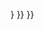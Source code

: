 {{Navbox
|name =十年火山地图
|title = [[十年火山]]地图
|listclass = hlist

|list1 =
{{Location map+ | World
| width = {{{2|1100}}}
| places = {{Location map~ | World | label=[[泰德峰]] | lat_deg = 28 | lat_min = 16 | lat_sec = 23 | lat_dir = N | lon_deg = 16 | lon_min = 38 | lon_sec = 22 | lon_dir = W | label_size=90 | mark = Wallpaper group diagram legend rotation3.svg | marksize=10 | position=left}}
{{Location map~ | World | label=[[尼拉貢戈火山]] | lat_deg = 1 | lat_min = 31 | lat_sec = 0 | lat_dir = S | lon_deg = 29 | lon_min = 15 | lon_sec = 0 | lon_dir = E | label_size=90 | mark = Wallpaper group diagram legend rotation3.svg | marksize=10 | position=left}}
{{Location map~ | World | label=[[維蘇威火山]] | lat_deg = 40 | lat_min = 49 | lat_sec = 0 | lat_dir = N | lon_deg = 14 | lon_min = 26 | lon_sec = 0 | lon_dir = E | label_size=90 | mark = Wallpaper group diagram legend rotation3.svg | marksize=10 | position=top}}
{{Location map~ | World | label=[[埃特纳火山]] | lat_deg = 37 | lat_min = 45.3 | lat_sec = 0 | lat_dir = N | lon_deg = 14 | lon_min = 56.7 | lon_sec = 0 | lon_dir = E | label_size=90 | mark = Wallpaper group diagram legend rotation3.svg | marksize=10 | position=left}}
{{Location map~ | World | label=[[圣托里尼火山口|圣多里尼火山]] | lat_deg = 36 | lat_min = 25 | lat_sec = 0 | lat_dir = N | lon_deg = 25 | lon_min = 26 | lon_sec = 0 | lon_dir = E | label_size=90 | mark = Wallpaper group diagram legend rotation3.svg | marksize=10 | position=right}}
{{Location map~ | World | label=[[雲仙岳]] | lat_deg = 32 | lat_min = 45 | lat_sec = 24 | lat_dir = N | lon_deg = 130 | lon_min = 17 | lon_sec = 40 | lon_dir = E | label_size=90 | mark = Wallpaper group diagram legend rotation3.svg | marksize=10 | position=right}}
{{Location map~ | World | label=[[櫻島|樱岛火山]] | lat_deg = 31 | lat_min = 35 | lat_sec = 0 | lat_dir = N | lon_deg = 130 | lon_min = 39 | lon_sec = 0 | lon_dir = E | label_size=90 | mark = Wallpaper group diagram legend rotation3.svg | marksize=10 | position=left}}
{{Location map~ | World | label=[[塔阿爾火山]] | lat_deg = 14 | lat_min = 0 | lat_sec = 7 | lat_dir = N | lon_deg = 120 | lon_min = 59 | lon_sec = 34 | lon_dir = E | label_size=90 | mark = Wallpaper group diagram legend rotation3.svg | marksize=10 | position=right}}
{{Location map~ | World | label=[[默拉皮火山]] | lat_deg = -7 | lat_min = 32 | lat_sec = 26.99 | lat_dir = N | lon_deg = 110 | lon_min = 26 | lon_sec = 41.34 | lon_dir = E | label_size=90 | mark = Wallpaper group diagram legend rotation3.svg | marksize=10 | position=left}}
{{Location map~ | World | label=[[烏拉旺火山]] | lat_deg = 5 | lat_min = 3 | lat_sec = 0 | lat_dir = S | lon_deg = 151 | lon_min = 20 | lon_sec = 0 | lon_dir = E | label_size=90 | mark = Wallpaper group diagram legend rotation3.svg | marksize=10 | position=left}}
{{Location map~ | World | label=[[茂纳洛亚火山]] | lat_deg = 19 | lat_min = 28 | lat_sec = 46.3 | lat_dir = N | lon_deg = 155 | lon_min = 36 | lon_sec = 9.6 | lon_dir = W | label_size=90 | mark = Wallpaper group diagram legend rotation3.svg | marksize=10 | position=bottom}}
{{Location map~ | World | label=[[科利馬火山]] | lat_deg = 19 | lat_min = 30 | lat_sec = 46 | lat_dir = N | lon_deg = 103 | lon_min = 37 | lon_sec = 2 | lon_dir = W | label_size=90 | mark = Wallpaper group diagram legend rotation3.svg | marksize=10 | position=left}}
{{Location map~ | World | label=[[聖地亞古多火山]] | lat_deg = 14 | lat_min = 45 | lat_sec = 21.6 | lat_dir = N | lon_deg = 91 | lon_min = 33 | lon_sec = 7.2 | lon_dir = W | label_size=90 | mark = Wallpaper group diagram legend rotation3.svg | marksize=10 | position=right}}
{{Location map~ | World | label=[[阿瓦恰火山]] | lat_deg = 53 | lat_min = 15 | lat_sec = 18 | lat_dir = N | lon_deg = 158 | lon_min = 49 | lon_sec = 48 | lon_dir = E | label_size=90 | mark = Wallpaper group diagram legend rotation3.svg | marksize=10 | position=left}}
{{Location map~ | World | label=[[科里亞克火山]] | lat_deg = 53 | lat_min = 19 | lat_sec = 15 | lat_dir = N | lon_deg = 158 | lon_min = 42 | lon_sec = 45 | lon_dir = E | label_size=90 | mark = Wallpaper group diagram legend rotation3.svg | marksize=10 | position=bottom}}
{{Location map~ | World | label=[[加勒拉斯火山]] | lat_deg = 1 | lat_min = 13 | lat_sec = 0 | lat_dir = N | lon_deg = 77 | lon_min = 22 | lon_sec = 0 | lon_dir = W | label_size=90 | mark = Wallpaper group diagram legend rotation3.svg | marksize=10 | position=left}}
{{Location map~ | World | label=[[瑞尼爾山]] | lat_deg = 46 | lat_min = 51 | lat_sec = 10 | lat_dir = N | lon_deg = 121 | lon_min = 45 | lon_sec = 37 | lon_dir = W | label_size=90 | mark = Wallpaper group diagram legend rotation3.svg | marksize=10 | position=left}}
| float = {{{1|right}}}
| alt = Decade Volcanoes
| caption = {{{caption|<includeonly>{{{3|{{FULLPAGENAME}}}}}是</includeonly>17座[[十年火山]]<noinclude>的地图</noinclude><includeonly>之一</includeonly>}}}
}}
}}<noinclude>
{{documentation}}
<!-- Add categories and interwikis to the /doc subpage, not here! -->
</noinclude>